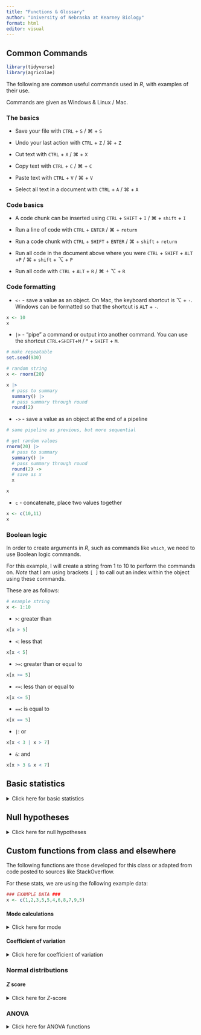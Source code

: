 ```yaml
---
title: "Functions & Glossary"
author: "University of Nebraska at Kearney Biology"
format: html
editor: visual
---
```


## Common Commands

```r
library(tidyverse)
library(agricolae)
```

The following are common useful commands used in *R*, with examples of their use.

Commands are given as Windows & Linux / Mac.

### The basics

-   Save your file with `CTRL` + `S` / ⌘ + `S`

-   Undo your last action with `CTRL` + `Z` / ⌘ + `Z`

-   Cut text with `CTRL` + `X` / ⌘ + `X`

-   Copy text with `CTRL` + `C` / ⌘ + `C`

-   Paste text with `CTRL` + `V` / ⌘ + `V`

-   Select all text in a document with `CTRL` + `A` / ⌘ + `A`

### Code basics

-   A code chunk can be inserted using `CTRL` + `SHIFT` + `I` / ⌘ + `shift` + `I`

-   Run a line of code with `CTRL` + `ENTER` / ⌘ + `return`

-   Run a code chunk with `CTRL` + `SHIFT` + `ENTER` / ⌘ + `shift` + `return`

-   Run all code in the document above where you were `CTRL` + `SHIFT` + `ALT` +`P` / ⌘ + `shift` + ⌥ + `P`

-   Run all code with `CTRL` + `ALT` + `R` / ⌘ + ⌥ + `R`

### Code formatting

-   `<-` - save a value as an object. On Mac, the keyboard shortcut is ⌥ + `-`. Windows can be formatted so that the shortcut is `ALT` + `-`.

```r
x <- 10
x
```

-   `|>` - "pipe" a command or output into another command. You can use the shortcut `CTRL`+`SHIFT`+`M` / \^ + `SHIFT` + `M`.

```r
# make repeatable
set.seed(930)

# random string
x <- rnorm(20)

x |> 
  # pass to summary
  summary() |> 
  # pass summary through round
  round(2)
```

-   `->` - save a value as an object at the end of a pipeline

```r
# same pipeline as previous, but more sequential

# get random values
rnorm(20) |> 
  # pass to summary
  summary() |> 
  # pass summary through round
  round(2) ->
  # save as x
  x

x
```

-   `c` - concatenate, place two values together

```r
x <- c(10,11)
x
```

### Boolean logic

In order to create arguments in *R*, such as commands like `which`, we need to use Boolean logic commands.

For this example, I will create a string from 1 to 10 to perform the commands on. *Note* that I am using brackets `[ ]` to call out an index within the object using these commands.

These are as follows:

```r
# example string
x <- 1:10
```

-   `>`: greater than

```r
x[x > 5]
```

-   `<`: less that

```r
x[x < 5]
```

-   `>=`: greater than or equal to

```r
x[x >= 5]
```

-   `<=`: less than or equal to

```r
x[x <= 5]
```

-   `==`: is equal to

```r
x[x == 5]
```

-   `|`: or

```r
x[x < 3 | x > 7]
```

-   `&`: and

```r
x[x > 3 & x < 7]
```

## Basic statistics

<details>

<summary>Click here for basic statistics</summary>

For these examples, we will create a random vector of number to demonstrate how they work.

```r
# make repeatable
set.seed(8675309)
# get random normal values
x <- rnorm(1000)
```

-   `mean` - get the mean / average of a set of data

```r
mean(x)
```

```r
median(x)
```

```r
IQR(x)
```

```r
range(x)
```

```r
# calculate range
abs(range(x)[1] - range(x)[2])
```

```r
# calculate range
max(x) - min(x)
```

```r
hist(x)
```

</details>

## Null hypotheses

<details>

<summary>Click here for null hypotheses</summary>

### $\chi^2$ tests

#### $\chi^2$ goodness-of-fit

$H_0$: The frequency of observations fits the expected observation frequencies.

#### $\chi^2$ test of independence (i.e., association)

$H_0$: Variable X and Variable Y are not related.

### One-sample tests

#### One-sample $t$-test

$H_0$: $\mu=X$

#### Paired $t$-test

$H_0$: $\mu_1-\mu_2=0$ or $\mu_d=0$

#### Two-sample $t$-test

$H_0$: $\mu_1=\mu_2$

### Multi-sample tests

All ANOVA tests have essentially the same null hypotheses, with the primary null hypothesis being that all means are the same. Secondary hypotheses may exist about *which* means are different; we have to do a post-hoc test to determine which means are different.

$H_0$: $\mu_1=\mu_2=\mu_3=...=\mu_n$

### Correlation

For all correlation tests, the null is that the correlation is 0 (i.e., not correlated positively or negatively). You can get the $p$ value for a test from a $t$ distribution.

As an example, Pearson's correlation:

$H_0$: $\rho = 0$

### Regression

$H_0$: $\beta = 0$

where $\beta$ is the slope.

</details>

## Custom functions from class and elsewhere

The following functions are those developed for this class or adapted from code posted to sources like StackOverflow.

For these stats, we are using the following example data:

```r
### EXAMPLE DATA ###
x <- c(1,2,3,5,5,4,6,8,7,9,5)
```

#### Mode calculations

<details>

<summary>Click here for mode</summary>

```r
# Based on Statology function
# define function to calculate mode
# works on vectors of data
find_mode <- function(x) {
  # get unique values from vector
  u <- unique(x)
  # count number of occurrences for each value
  tab <- tabulate(match(x, u))
  
  # if no mode, say so
  if(length(x)==length(u[tab == max(tab)])){
    print("No mode.")
  }else{
    # return the value with the highest count
    u[tab == max(tab)]
  }
}

find_mode(x)
```

#### Standard error

```r
se <- function(x){
  n <- length(x) # calculate n
  s <- sd(x) # calculate standard deviation
  se_val <- s/sqrt(n)
  return(se_val)
}

se(x)
```

</details>

#### Coefficient of variation

<details>

<summary>Click here for coefficient of variation</summary>

```r
cv <- function(x){
  sigma <- sd(x)
  mu <- mean(x)
  val <- sigma/mu*100
  return(val)
}

cv(x)
```

</details>

### Normal distributions

#### $Z$ score

<details>

<summary>Click here for $Z$-score</summary>

Remember - in the $Z$-score code below, if no $n$ is specified, then it will default to $n = 1$.

```r
zscore <- function(xbar, mu, sd.x, n = 1){
  z <- (xbar - mu)/(sd.x/sqrt(n))
  return(z)
}

zscore(xbar = 62,
       mu = 65,
       sd.x = 3.5,
       n = 5)
```

</details>

### ANOVA

<details>

<summary>Click here for ANOVA functions</summary>

The following example data are going to be used to illustrate these functions.

```r
#### EXAMPLE DATA ####
set.seed(8675309)

for(i in 1:4){
  x <- rnorm(10)
  if(i == 1){
    x <- rnorm(10, mean = 2)
    data <- x |> as.data.frame()
    colnames(data) <- "Response"
    data$Explanatory <- paste0("x",i)
  }else{
    newdat <- x |> as.data.frame()
    colnames(newdat) <- "Response"
    newdat$Explanatory <- paste0("x",i)
    data <- rbind(data,newdat)
  }
}

# split into "typical" table
expanded_data <- NULL
expanded_data$x1 <- data$Response[which(data$Explanatory=="x1")]
expanded_data$x2 <- data$Response[which(data$Explanatory=="x2")]
expanded_data$x3 <- data$Response[which(data$Explanatory=="x3")]
expanded_data$x4 <- data$Response[which(data$Explanatory=="x4")]

expanded_data <- expanded_data |>
  as.data.frame()
```

The above is a *one-way ANOVA*. As a reminder, we would calculate the test as follows:

```r
# pivot longer does not work for one-way ANOVA, requires blocking factor
# can rbind things with same colnames to make longer

example_aov <- aov(Response ~ Explanatory, data)

summary(example_aov)
```

Above, we can see a significant result of the ANOVA. We can follow this up with a Tukey test. **This requires the package `agricolae`!** Check the ANOVA pages, however, as not all ANOVA can use this `agricolae` shortcut method.

```r
example_tukey <- HSD.test(example_aov,
                          # what to group by?
                          "Explanatory",
                          # significance level?
                          alpha = 0.05, 
                          # are data unbalanced
                          unbalanced = FALSE,
                          # show answer?
                          console = TRUE)
```

#### Summarize data (for plotting)

Remember - you need to change `"Explanatory"` to your explanatory variable (in quotes!) and you need to change `Response` to your response column (no quotes!). The following requires `plyr` to work, but the function itself should call up `plyr` if you do not yet have it loaded.

```r
# summarize by group
summary_data <- function(data, explanatory){
  require(plyr)
  ddply(data, paste(explanatory), summarise,
                 N = length(Response),
                 mean = mean(Response),
                 sd = sd(Response),
                 se = sd / sqrt(N))
}

example_summary <- summary_data(data = data, explanatory = "Explanatory")

example_summary
```

#### Significant label maker

This command requires a Tukey HSD object from `agricolae`. You can manually create a table like this for some other scenarios; see relevant pages for documentation.

```r
# note first group must be EXACT MATCH to your summary_data object
# groups are saved in the Tukey object
# this is true for Tukey later as well

# the following is a function that will make the significant label table
sig.label.maker <- function(tukey_test, group_name){
  sig.labels <- tukey_test$groups |> 
    # convert to a data.frame
    as.data.frame() |>
    # create a new column - place rownames into the column
    # converts to a format better for ggplot
    mutate(Explanatorys = rownames(tukey_test$groups)) |>
    # rename column to prevent confusion
    # specify dplyr; default function may be from plyr and not work
    dplyr::rename(Significance = groups)
  colnames(sig.labels)[which(colnames(sig.labels) == "Explanatorys")] <- group_name
  return(sig.labels)
}

# Function requires explanatory groups in quotes
sig_labels <- sig.label.maker(example_tukey, "Explanatory")

sig_labels
```

#### ANOVA plotter

The following function plots ANOVAS if you have a `summary_data` object and a `sig_labels` object, as shown above. **This does not work on ANOVA with interactive components**.

```r
anova_plotter <- function(summary_data, explanatory, 
                          response, sig_labels,
                          y_lim=NA, label_height=NA, 
                          y_lab=NA, x_lab=NA){
  require(tidyverse)
  
  plot_data_1 <- summary_data[,c(explanatory, response, "se")]
  plot_data_2 <- sig_labels[,c(explanatory,"Significance")]
  
  colnames(plot_data_1) <- c("explanatory", "response", "se")
  colnames(plot_data_2) <- c("explanatory", "Significance")
  
  plot_data <- plot_data_1 |> 
    full_join(plot_data_2, by = "explanatory")
  
  if(is.na(y_lim)){
    if(min(plot_data$response) < 0){
      y_lim <- c(min(plot_data$response) - 
          4*max(plot_data$se),
        max(plot_data$response) + 
          4*max(plot_data$se))
    }else{
      y_lim <- c(0,max(plot_data$response) + 
                                4*max(plot_data$se))
    }
  }
  if(is.na(label_height)){label_height <- 0.25*max(y_lim)}
  if(is.na(y_lab)){y_lab <- "Response"}
  if(is.na(x_lab)){x_lab <- "Treatment"}
  
  plot_1 <- ggplot(plot_data,
         aes(x = explanatory, y = response)) +
    geom_point() +
    geom_errorbar(data = plot_data,
                  aes(ymin = response - 2*se,
                      ymax = response + 2*se,
                      width = 0.1)) +
    ylim(y_lim) +
    theme_classic() + 
  theme(legend.position = "none",
        axis.text.x = element_text(angle = 90, vjust = 0.5, size = 5)) +
  geom_text(data = plot_data,
            # make bold
            fontface = "bold",
            # define where labels should go
            aes(x = explanatory, 
                # define height of label
                y = label_height, 
                # what are the labels?
                label = paste0(Significance))) +
  xlab(x_lab) +
  ylab(y_lab)
  
  print(plot_1)
}

anova_plotter(summary_data = example_summary,
              explanatory = "Explanatory",
              response = "mean", # from summary_data table! What is to be plotted
              sig_labels = sig_labels)
```

Note that in the above, the default label height is not working for us. We can adjust this with `label_height`.

```r
anova_plotter(summary_data = example_summary,
              explanatory = "Explanatory",
              response = "mean", # from summary_data table! What is to be plotted
              sig_labels = sig_labels,
              label_height = -1)
```

Much better!

</details>
